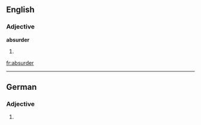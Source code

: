 ==English==

===Adjective===
'''absurder'''
# {{comparative of|absurd}}

[[fr:absurder]]

----
==German==

===Adjective===
{{head|de|adjective form}}

# {{inflected form of|absurd|lang=de}}
{{rfc-auto}}